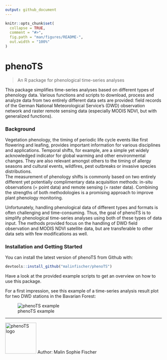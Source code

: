 ```yaml
---
output: github_document
---
```


<!-- README.md is generated from README.Rmd. Please edit that file -->

```r
knitr::opts_chunk$set(
  collapse = TRUE,
  comment = "#>",
  fig.path = "man/figures/README-",
  out.width = "100%"
)
```
# phenoTS

> An R package for phenological time-series analyses 

This package simplifies time-series analyses based on different types of phenology data. Various functions and scripts to download, process and analyze data from two entirely different data sets are provided: field records of the German National Meteorological Service's (DWD) observation network and raster remote sensing data (especially MODIS NDVI, but with generalized functions). 

### Background

Vegetation phenology, the timing of periodic life cycle events like first flowering and leafing, provides important information for various disciplines and applications. Temporal shifts, for example, are a simple yet widely acknowledged indicator for global warming and other environmental changes. They are also relevant amongst others to the timing of allergy seasons and cultural events, wildfires, pest outbreaks or invasive species distributions.  
The measurement of phenology shifts is commonly based on two entirely different yet potentially complimentary data acquisition methods: in-situ observations (= point data) and remote sensing (= raster data). Combining the strengths of both methodologies is a promising approach to improve plant phenology monitoring. 

Unfortunately, handling phenological data of different types and formats is often challenging and time-consuming.   Thus, the goal of phenoTS is to simplify phenological time-series analyses using both of these types of data input. The methods provided focus on the handling of DWD field observation and MODIS NDVI satellite data, but are transferable to other data sets with few modifications as well.


### Installation and Getting Started

You can install the latest version of phenoTS from Github with:

``` r
devtools::install_github("malinfischer/phenoTS")
```

Have a look at the provided example scripts to get an overview on how to use this package.

For a first impression, see this example of a time-series analysis result plot for two DWD stations in the Bavarian Forest:

![phenoTS example](example_scripts/result_plots/dwd_modis_ex_results.png)


_____________________________________
  ![phenoTS logo](example_scripts/phenoTS_hex.png){width=100px} Author: Malin Sophie Fischer
